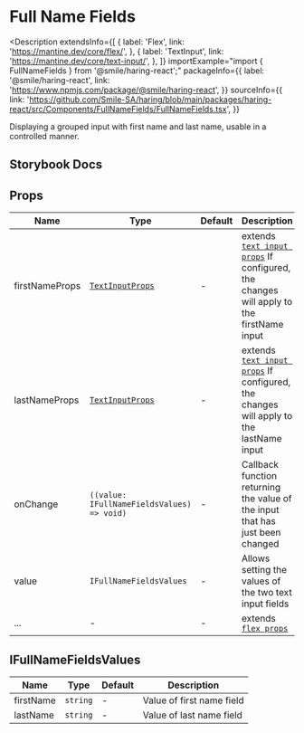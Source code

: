 # Full Name Fields

<Description
  extendsInfo={[
    {
      label: 'Flex',
      link: 'https://mantine.dev/core/flex/',
    },
    {
      label: 'TextInput',
      link: 'https://mantine.dev/core/text-input/',
    },
  ]}
  importExample="import { FullNameFields } from '@smile/haring-react';"
  packageInfo={{
    label: '@smile/haring-react',
    link: 'https://www.npmjs.com/package/@smile/haring-react',
  }}
  sourceInfo={{
    link: 'https://github.com/Smile-SA/haring/blob/main/packages/haring-react/src/Components/FullNameFields/FullNameFields.tsx',
  }}
>
  Displaying a grouped input with first name and last name, usable in a
  controlled manner.
</Description>

## Storybook Docs

<StorybookEmbed storyId="3-custom-form-fullnamefields--docs" height="820" />

## Props

| Name           | Type                                                             | Default | Description                                                                                                                     |
| -------------- | ---------------------------------------------------------------- | ------- | ------------------------------------------------------------------------------------------------------------------------------- |
| firstNameProps | [`TextInputProps`](https://mantine.dev/core/text-input/?t=props) | -       | extends [`text input props`](https://mantine.dev/core/text-input/) If configured, the changes will apply to the firstName input |
| lastNameProps  | [`TextInputProps`](https://mantine.dev/core/text-input/?t=props) | -       | extends [`text input props`](https://mantine.dev/core/text-input/) If configured, the changes will apply to the lastName input  |
| onChange       | `((value: IFullNameFieldsValues) => void)`                       | -       | Callback function returning the value of the input that has just been changed                                                   |
| value          | `IFullNameFieldsValues`                                          | -       | Allows setting the values of the two text input fields                                                                          |
| ...            | -                                                                | -       | extends [`flex props`](https://mantine.dev/core/flex/?t=props)                                                                  |

## IFullNameFieldsValues

| Name      | Type     | Default | Description               |
| --------- | -------- | ------- | ------------------------- |
| firstName | `string` | -       | Value of first name field |
| lastName  | `string` | -       | Value of last name field  |
